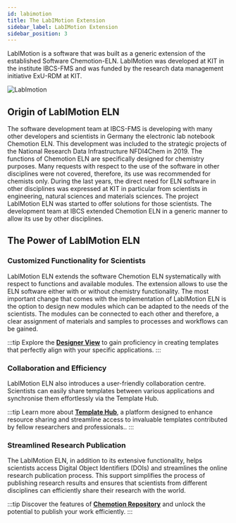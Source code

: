 ```yaml
---
id: labimotion
title: The LabIMotion Extension
sidebar_label: LabIMotion Extension
sidebar_position: 3
---
```



LabIMotion is a software that was built as a generic extension of the established Software Chemotion-ELN. LabIMotion was developed at KIT in the institute IBCS-FMS and was funded by the research data management initiative ExU-RDM at KIT.

![LabImotion](/img/logos/LabIMotion_logo_cut.png)

## Origin of LabIMotion ELN

The software development team at IBCS-FMS is developing with many other developers and scientists in Germany the electronic lab notebook Chemotion ELN. This development was included to the strategic projects of the National Research Data Infrastructure NFDI4Chem in 2019. The functions of Chemotion ELN are specifically designed for chemistry purposes. Many requests with respect to the use of the software in other disciplines were not covered, therefore, its use was recommended for chemists only. During the last years, the direct need for ELN software in other disciplines was expressed at KIT in particular from scientists in engineering, natural sciences and materials sciences. The project LabIMotion ELN was started to offer solutions for those scientists. The development team at IBCS extended Chemotion ELN in a generic manner to allow its use by other disciplines.

## The Power of LabIMotion ELN

### Customized Functionality for Scientists

LabIMotion ELN extends the software Chemotion ELN systematically with respect to functions and available modules. The extension allows to use the ELN software either with or without chemistry functionality. The most important change that comes with the implementation of LabIMotion ELN is the option to design new modules which can be adapted to the needs of the scientists. The modules can be connected to each other and therefore, a clear assignment of materials and samples to processes and workflows can be gained.

:::tip
Explore the **[Designer View](labimotion/guides/designer/)** to gain proficiency in creating templates that perfectly align with your specific applications.
:::

### Collaboration and Efficiency

LabIMotion ELN also introduces a user-friendly collaboration centre. Scientists can easily share templates between various applications and synchronise them effortlessly via the Template Hub.

:::tip
Learn more about **[Template Hub](https://www.chemotion-repository.net/home/genericHub)**, a platform designed to enhance resource sharing and streamline access to invaluable templates contributed by fellow researchers and professionals..
:::

### Streamlined Research Publication

The LabIMotion ELN, in addition to its extensive functionality, helps scientists access Digital Object Identifiers (DOIs) and streamlines the online research publication process. This support simplifies the process of publishing research results and ensures that scientists from different disciplines can efficiently share their research with the world.

:::tip
Discover the features of **[Chemotion Repository](repo/)** and unlock the potential to publish your work efficiently.
:::

<ContactUs />
